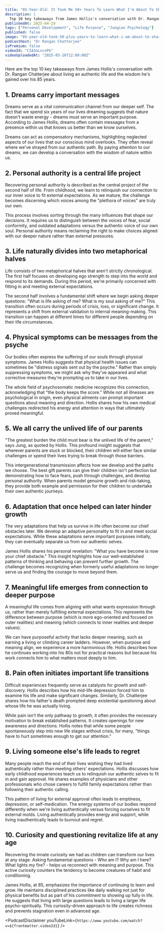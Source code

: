 ```yaml
---
title: "85-Year-Old: It Took Me 50+ Years To Learn What I'm About To Share With You | James Hollis"
description: |
  Top 10 key takeaways from James Hollis's conversation with Dr. Rangan Chatterjee about living an authentic life and the wisdom he's gained over his 85 years.
publishedAt: 2025-04-19
tags: ["Personal Development", "Life Purpose", "Jungian Psychology"]
published: false
image: "85-year-old-took-50-plus-years-to-learn-what-i-am-about-to-share-james-hollis.jpg"
podcastHost: "Dr Rangan Chatterjee"
isPremium: false
videoId: "CIA3oLncnPk"
videoUploadedAt: "2025-03-26T12:00:00Z"
---
```



<PodcastSummaryPageLayout frontmatter={frontmatter}>
Here are the top 10 key takeaways from James Hollis's conversation with Dr. Rangan Chatterjee about living an authentic life and the wisdom he's gained over his 85 years.

## 1. Dreams carry important messages

Dreams serve as a vital communication channel from our deeper self. The fact that we spend six years of our lives dreaming suggests that nature doesn't waste energy - dreams must serve an important purpose. According to James Hollis, dreams often contain messages from a presence within us that knows us better than we know ourselves.

Dreams can act as compensatory mechanisms, highlighting neglected aspects of our lives that our conscious mind overlooks. They often reveal where we've strayed from our authentic path. By paying attention to our dreams, we can develop a conversation with the wisdom of nature within us.

## 2. Personal authority is a central life project

Recovering personal authority is described as the central project of the second half of life. From childhood, we learn to relinquish our connection to our inner voice to fit external expectations. As we mature, the challenge becomes discerning which voices among the "plethora of voices" are truly our own.

This process involves sorting through the many influences that shape our decisions. It requires us to distinguish between the voices of fear, social conformity, and outdated adaptations versus the authentic voice of our own soul. Personal authority means reclaiming the right to make choices aligned with our deeper nature rather than external pressures.

## 3. Life naturally divides into two metaphorical halves

Life consists of two metaphorical halves that aren't strictly chronological. The first half focuses on developing ego strength to step into the world and respond to its demands. During this period, we're primarily concerned with fitting in and meeting external expectations.

The second half involves a fundamental shift where we begin asking deeper questions: "What is life asking of me? What is my soul asking of me?" This transition often occurs during periods of crisis, loss, or significant change. It represents a shift from external validation to internal meaning-making. This transition can happen at different times for different people depending on their life circumstances.

## 4. Physical symptoms can be messages from the psyche

Our bodies often express the suffering of our souls through physical symptoms. James Hollis suggests that physical health issues can sometimes be "distress signals sent out by the psyche." Rather than simply suppressing symptoms, we might ask why they've appeared and what corrective measures they're prompting us to take in our lives.

The whole field of psychosomatic medicine recognizes this connection, acknowledging that "the body keeps the score." While not all illnesses are psychological in origin, even physical ailments can prompt important questions about meaning and direction. Hollis shares how his own medical challenges redirected his energy and attention in ways that ultimately proved meaningful.

## 5. We all carry the unlived life of our parents

"The greatest burden the child must bear is the unlived life of the parent," says Jung, as quoted by Hollis. This profound insight suggests that wherever parents are stuck or blocked, their children will either face similar challenges or spend their lives trying to break through those barriers.

This intergenerational transmission affects how we develop and the paths we choose. The best gift parents can give their children isn't perfection but demonstrating how to face fears, push through challenges, and develop personal authority. When parents model genuine growth and risk-taking, they provide both example and permission for their children to undertake their own authentic journeys.

## 6. Adaptation that once helped can later hinder growth

The very adaptations that help us survive in life often become our chief obstacles later. We develop an adaptive personality to fit in and meet social expectations. While these adaptations serve important purposes initially, they can eventually separate us from our authentic selves.

James Hollis shares his personal revelation: "What you have become is now your chief obstacle." This insight highlights how our well-established patterns of thinking and behaving can prevent further growth. The challenge becomes recognizing when formerly useful adaptations no longer serve us and finding the courage to move beyond them.

## 7. Meaningful life emerges from connection to deeper purpose

A meaningful life comes from aligning with what wants expression through us, rather than merely fulfilling external expectations. This represents the difference between purpose (which is more ego-oriented and focused on outer realities) and meaning (which connects to inner realities and deeper values).

We can have purposeful activity that lacks deeper meaning, such as earning a living or climbing career ladders. However, when purpose and meaning align, we experience a more harmonious life. Hollis describes how he continues working into his 80s not for practical reasons but because his work connects him to what matters most deeply to him.

## 8. Pain often initiates important life transitions

Difficult experiences frequently serve as catalysts for growth and self-discovery. Hollis describes how his mid-life depression forced him to examine his life and make significant changes. Similarly, Dr. Chatterjee shares how his father's death prompted deep existential questioning about whose life he was actually living.

While pain isn't the only pathway to growth, it often provides the necessary motivation to break established patterns. It creates openings for new awareness and directions. Hollis notes that while some people spontaneously step into new life stages without crisis, for many, "things have to hurt sometimes enough to get our attention."

## 9. Living someone else's life leads to regret

Many people reach the end of their lives wishing they had lived authentically rather than meeting others' expectations. Hollis discusses how early childhood experiences teach us to relinquish our authentic selves to fit in and gain approval. He shares examples of physicians and other professionals who chose careers to fulfill family expectations rather than following their authentic calling.

This pattern of living for external approval often leads to emptiness, depression, or self-medication. The energy systems of our bodies respond differently when we're living authentically versus forcing ourselves to fit external molds. Living authentically provides energy and support, while living inauthentically leads to burnout and regret.

## 10. Curiosity and questioning revitalize life at any age

Recovering the innate curiosity we had as children can transform our lives at any stage. Asking fundamental questions - Who am I? Why am I here? What lights my fire? - helps us reconnect with meaning and purpose. This active curiosity counters the tendency to become creatures of habit and conditioning.

James Hollis, at 85, emphasizes the importance of continuing to learn and grow. He maintains disciplined practices like daily walking not just for physical benefits but as part of his commitment to showing up fully in life. He suggests that living with large questions leads to living a larger life psycho-spiritually. This curiosity-driven approach to life creates richness and prevents stagnation even in advanced age.

<PodcastDisclaimer
  youTubeLink={`https://www.youtube.com/watch?v=${frontmatter.videoId}`}
/>

</PodcastSummaryPageLayout>
